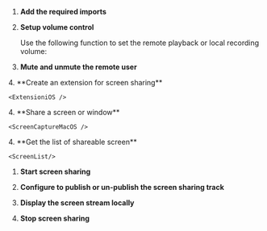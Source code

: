 
1.  **Add the required imports**

    <ImportLibrary />

1.  **Setup volume control**

    Use the following function to set the remote playback or local recording volume:

    <SetupVolume />

1. **Mute and unmute the remote user**

    <MuteRemoteUser/>

<PlatformWrapper platform="ios">
4.  **Create an extension for screen sharing**

    <ExtensioniOS />

</PlatformWrapper>
<PlatformWrapper platform="macos">
4.  **Share a screen or window**

    <ScreenCaptureMacOS />

</PlatformWrapper>
<PlatformWrapper platform="unity">
4. **Get the list of shareable screen**

    <ScreenList/>

1. **Start screen sharing**

    <ShareScreen/>

1. **Configure <Vg k="ENGINE" /> to publish or un-publish the screen sharing track**
 
    <PublishScreenTrack/>

1.  **Display the screen stream locally**

    <PreviewScreenTrack/>

1. **Stop screen sharing**

    <StopSharing/>
</PlatformWrapper>